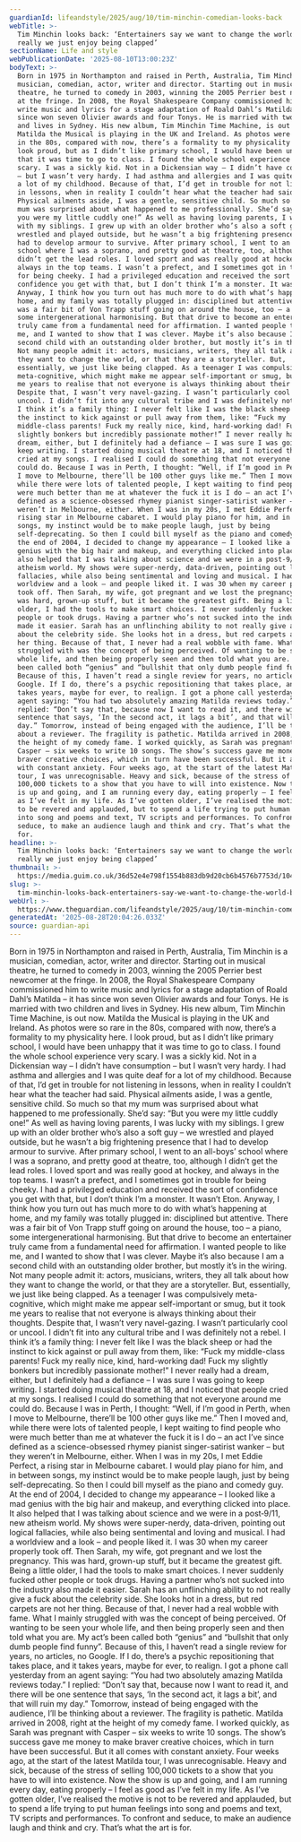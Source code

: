 ```yaml
---
guardianId: lifeandstyle/2025/aug/10/tim-minchin-comedian-looks-back
webTitle: >-
  Tim Minchin looks back: ‘Entertainers say we want to change the world, but
  really we just enjoy being clapped’
sectionName: Life and style
webPublicationDate: '2025-08-10T13:00:23Z'
bodyText: >-
  Born in 1975 in Northampton and raised in Perth, Australia, Tim Minchin is a
  musician, comedian, actor, writer and director. Starting out in musical
  theatre, he turned to comedy in 2003, winning the 2005 Perrier best newcomer
  at the fringe. In 2008, the Royal Shakespeare Company commissioned him to
  write music and lyrics for a stage adaptation of Roald Dahl’s Matilda – it has
  since won seven Olivier awards and four Tonys. He is married with two children
  and lives in Sydney. His new album, Tim Minchin Time Machine, is out now.
  Matilda the Musical is playing in the UK and Ireland. As photos were so rare
  in the 80s, compared with now, there’s a formality to my physicality here. I
  look proud, but as I didn’t like primary school, I would have been unhappy
  that it was time to go to class. I found the whole school experience very
  scary. I was a sickly kid. Not in a Dickensian way – I didn’t have consumption
  – but I wasn’t very hardy. I had asthma and allergies and I was quite deaf for
  a lot of my childhood. Because of that, I’d get in trouble for not listening
  in lessons, when in reality I couldn’t hear what the teacher had said.
  Physical ailments aside, I was a gentle, sensitive child. So much so that my
  mum was surprised about what happened to me professionally. She’d say: “But
  you were my little cuddly one!” As well as having loving parents, I was lucky
  with my siblings. I grew up with an older brother who’s also a soft guy – we
  wrestled and played outside, but he wasn’t a big frightening presence that I
  had to develop armour to survive. After primary school, I went to an all-boys’
  school where I was a soprano, and pretty good at theatre, too, although I
  didn’t get the lead roles. I loved sport and was really good at hockey, and
  always in the top teams. I wasn’t a prefect, and I sometimes got in trouble
  for being cheeky. I had a privileged education and received the sort of
  confidence you get with that, but I don’t think I’m a monster. It wasn’t Eton.
  Anyway, I think how you turn out has much more to do with what’s happening at
  home, and my family was totally plugged in: disciplined but attentive. There
  was a fair bit of Von Trapp stuff going on around the house, too – a piano,
  some intergenerational harmonising. But that drive to become an entertainer
  truly came from a fundamental need for affirmation. I wanted people to like
  me, and I wanted to show that I was clever. Maybe it’s also because I am a
  second child with an outstanding older brother, but mostly it’s in the wiring.
  Not many people admit it: actors, musicians, writers, they all talk about how
  they want to change the world, or that they are a storyteller. But,
  essentially, we just like being clapped. As a teenager I was compulsively
  meta-cognitive, which might make me appear self-important or smug, but it took
  me years to realise that not everyone is always thinking about their thoughts.
  Despite that, I wasn’t very navel-gazing. I wasn’t particularly cool or
  uncool. I didn’t fit into any cultural tribe and I was definitely not a rebel.
  I think it’s a family thing: I never felt like I was the black sheep or had
  the instinct to kick against or pull away from them, like: “Fuck my
  middle-class parents! Fuck my really nice, kind, hard-working dad! Fuck my
  slightly bonkers but incredibly passionate mother!” I never really had a
  dream, either, but I definitely had a defiance – I was sure I was going to
  keep writing. I started doing musical theatre at 18, and I noticed that people
  cried at my songs. I realised I could do something that not everyone around me
  could do. Because I was in Perth, I thought: “Well, if I’m good in Perth, when
  I move to Melbourne, there’ll be 100 other guys like me.” Then I moved and,
  while there were lots of talented people, I kept waiting to find people who
  were much better than me at whatever the fuck it is I do – an act I’ve since
  defined as a science-obsessed rhymey pianist singer-satirist wanker – but they
  weren’t in Melbourne, either. When I was in my 20s, I met Eddie Perfect, a
  rising star in Melbourne cabaret. I would play piano for him, and in between
  songs, my instinct would be to make people laugh, just by being
  self-deprecating. So then I could bill myself as the piano and comedy guy. At
  the end of 2004, I decided to change my appearance – I looked like a mad
  genius with the big hair and makeup, and everything clicked into place. It
  also helped that I was talking about science and we were in a post‑9/11, new
  atheism world. My shows were super-nerdy, data-driven, pointing out logical
  fallacies, while also being sentimental and loving and musical. I had a
  worldview and a look – and people liked it. I was 30 when my career properly
  took off. Then Sarah, my wife, got pregnant and we lost the pregnancy. This
  was hard, grown-up stuff, but it became the greatest gift. Being a little
  older, I had the tools to make smart choices. I never suddenly fucked other
  people or took drugs. Having a partner who’s not sucked into the industry also
  made it easier. Sarah has an unflinching ability to not really give a fuck
  about the celebrity side. She looks hot in a dress, but red carpets are not
  her thing. Because of that, I never had a real wobble with fame. What I mainly
  struggled with was the concept of being perceived. Of wanting to be seen your
  whole life, and then being properly seen and then told what you are. My act’s
  been called both “genius” and “bullshit that only dumb people find funny”.
  Because of this, I haven’t read a single review for years, no articles, no
  Google. If I do, there’s a psychic repositioning that takes place, and it
  takes years, maybe for ever, to realign. I got a phone call yesterday from an
  agent saying: “You had two absolutely amazing Matilda reviews today.” I
  replied: “Don’t say that, because now I want to read it, and there will be one
  sentence that says, ‘In the second act, it lags a bit’, and that will ruin my
  day.” Tomorrow, instead of being engaged with the audience, I’ll be thinking
  about a reviewer. The fragility is pathetic. Matilda arrived in 2008, right at
  the height of my comedy fame. I worked quickly, as Sarah was pregnant with
  Casper – six weeks to write 10 songs. The show’s success gave me money to make
  braver creative choices, which in turn have been successful. But it all comes
  with constant anxiety. Four weeks ago, at the start of the latest Matilda
  tour, I was unrecognisable. Heavy and sick, because of the stress of selling
  100,000 tickets to a show that you have to will into existence. Now the show
  is up and going, and I am running every day, eating properly – I feel as good
  as I’ve felt in my life. As I’ve gotten older, I’ve realised the motive is not
  to be revered and applauded, but to spend a life trying to put human feelings
  into song and poems and text, TV scripts and performances. To confront and
  seduce, to make an audience laugh and think and cry. That’s what the art is
  for.
headline: >-
  Tim Minchin looks back: ‘Entertainers say we want to change the world, but
  really we just enjoy being clapped’
thumbnail: >-
  https://media.guim.co.uk/36d52e4e798f1554b883db9d20cb6b4576b7753d/104_231_3964_3170/500.jpg
slug: >-
  tim-minchin-looks-back-entertainers-say-we-want-to-change-the-world-but-really-we-just-enjoy-being-clapped
webUrl: >-
  https://www.theguardian.com/lifeandstyle/2025/aug/10/tim-minchin-comedian-looks-back
generatedAt: '2025-08-28T20:04:26.033Z'
source: guardian-api
---
```

Born in 1975 in Northampton and raised in Perth, Australia, Tim Minchin is a musician, comedian, actor, writer and director. Starting out in musical theatre, he turned to comedy in 2003, winning the 2005 Perrier best newcomer at the fringe. In 2008, the Royal Shakespeare Company commissioned him to write music and lyrics for a stage adaptation of Roald Dahl’s Matilda – it has since won seven Olivier awards and four Tonys. He is married with two children and lives in Sydney. His new album, Tim Minchin Time Machine, is out now. Matilda the Musical is playing in the UK and Ireland. As photos were so rare in the 80s, compared with now, there’s a formality to my physicality here. I look proud, but as I didn’t like primary school, I would have been unhappy that it was time to go to class. I found the whole school experience very scary. I was a sickly kid. Not in a Dickensian way – I didn’t have consumption – but I wasn’t very hardy. I had asthma and allergies and I was quite deaf for a lot of my childhood. Because of that, I’d get in trouble for not listening in lessons, when in reality I couldn’t hear what the teacher had said. Physical ailments aside, I was a gentle, sensitive child. So much so that my mum was surprised about what happened to me professionally. She’d say: “But you were my little cuddly one!” As well as having loving parents, I was lucky with my siblings. I grew up with an older brother who’s also a soft guy – we wrestled and played outside, but he wasn’t a big frightening presence that I had to develop armour to survive. After primary school, I went to an all-boys’ school where I was a soprano, and pretty good at theatre, too, although I didn’t get the lead roles. I loved sport and was really good at hockey, and always in the top teams. I wasn’t a prefect, and I sometimes got in trouble for being cheeky. I had a privileged education and received the sort of confidence you get with that, but I don’t think I’m a monster. It wasn’t Eton. Anyway, I think how you turn out has much more to do with what’s happening at home, and my family was totally plugged in: disciplined but attentive. There was a fair bit of Von Trapp stuff going on around the house, too – a piano, some intergenerational harmonising. But that drive to become an entertainer truly came from a fundamental need for affirmation. I wanted people to like me, and I wanted to show that I was clever. Maybe it’s also because I am a second child with an outstanding older brother, but mostly it’s in the wiring. Not many people admit it: actors, musicians, writers, they all talk about how they want to change the world, or that they are a storyteller. But, essentially, we just like being clapped. As a teenager I was compulsively meta-cognitive, which might make me appear self-important or smug, but it took me years to realise that not everyone is always thinking about their thoughts. Despite that, I wasn’t very navel-gazing. I wasn’t particularly cool or uncool. I didn’t fit into any cultural tribe and I was definitely not a rebel. I think it’s a family thing: I never felt like I was the black sheep or had the instinct to kick against or pull away from them, like: “Fuck my middle-class parents! Fuck my really nice, kind, hard-working dad! Fuck my slightly bonkers but incredibly passionate mother!” I never really had a dream, either, but I definitely had a defiance – I was sure I was going to keep writing. I started doing musical theatre at 18, and I noticed that people cried at my songs. I realised I could do something that not everyone around me could do. Because I was in Perth, I thought: “Well, if I’m good in Perth, when I move to Melbourne, there’ll be 100 other guys like me.” Then I moved and, while there were lots of talented people, I kept waiting to find people who were much better than me at whatever the fuck it is I do – an act I’ve since defined as a science-obsessed rhymey pianist singer-satirist wanker – but they weren’t in Melbourne, either. When I was in my 20s, I met Eddie Perfect, a rising star in Melbourne cabaret. I would play piano for him, and in between songs, my instinct would be to make people laugh, just by being self-deprecating. So then I could bill myself as the piano and comedy guy. At the end of 2004, I decided to change my appearance – I looked like a mad genius with the big hair and makeup, and everything clicked into place. It also helped that I was talking about science and we were in a post‑9/11, new atheism world. My shows were super-nerdy, data-driven, pointing out logical fallacies, while also being sentimental and loving and musical. I had a worldview and a look – and people liked it. I was 30 when my career properly took off. Then Sarah, my wife, got pregnant and we lost the pregnancy. This was hard, grown-up stuff, but it became the greatest gift. Being a little older, I had the tools to make smart choices. I never suddenly fucked other people or took drugs. Having a partner who’s not sucked into the industry also made it easier. Sarah has an unflinching ability to not really give a fuck about the celebrity side. She looks hot in a dress, but red carpets are not her thing. Because of that, I never had a real wobble with fame. What I mainly struggled with was the concept of being perceived. Of wanting to be seen your whole life, and then being properly seen and then told what you are. My act’s been called both “genius” and “bullshit that only dumb people find funny”. Because of this, I haven’t read a single review for years, no articles, no Google. If I do, there’s a psychic repositioning that takes place, and it takes years, maybe for ever, to realign. I got a phone call yesterday from an agent saying: “You had two absolutely amazing Matilda reviews today.” I replied: “Don’t say that, because now I want to read it, and there will be one sentence that says, ‘In the second act, it lags a bit’, and that will ruin my day.” Tomorrow, instead of being engaged with the audience, I’ll be thinking about a reviewer. The fragility is pathetic. Matilda arrived in 2008, right at the height of my comedy fame. I worked quickly, as Sarah was pregnant with Casper – six weeks to write 10 songs. The show’s success gave me money to make braver creative choices, which in turn have been successful. But it all comes with constant anxiety. Four weeks ago, at the start of the latest Matilda tour, I was unrecognisable. Heavy and sick, because of the stress of selling 100,000 tickets to a show that you have to will into existence. Now the show is up and going, and I am running every day, eating properly – I feel as good as I’ve felt in my life. As I’ve gotten older, I’ve realised the motive is not to be revered and applauded, but to spend a life trying to put human feelings into song and poems and text, TV scripts and performances. To confront and seduce, to make an audience laugh and think and cry. That’s what the art is for.
